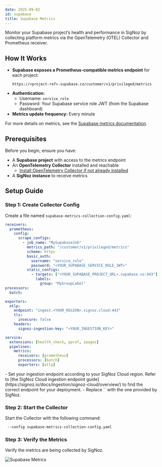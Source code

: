 ```yaml
---
date: 2025-09-02
id: supabase
title: Supabase Metrics
---
```


Monitor your Supabase project’s health and performance in SigNoz by collecting platform metrics via the OpenTelemetry (OTEL) Collector and Prometheus receiver.

## How It Works

- **Supabase exposes a Prometheus-compatible metrics endpoint** for each project:  
  ```
  https://<project-ref>.supabase.co/customer/v1/privileged/metrics
  ```
- **Authentication:**  
  - Username: `service_role`  
  - Password: Your Supabase service role JWT (from the Supabase dashboard)
- **Metrics update frequency:** Every minute

For more details on metrics, see the [Supabase metrics documentation](https://supabase.com/docs/guides/telemetry/metrics#supabase-grafana).

## Prerequisites

Before you begin, ensure you have:

- A **Supabase project** with access to the metrics endpoint  
- An **OpenTelemetry Collector** installed and reachable  
  - [Install OpenTelemetry Collector if not already installed](https://signoz.io/docs/collection-agents/get-started/)
- A **SigNoz instance** to receive metrics

## Setup Guide

### Step 1: Create Collector Config

Create a file named `supabase-metrics-collection-config.yaml`:

```yaml
receivers:
  prometheus:
    config:
      scrape_configs:
        - job_name: "MySupabaseJob"
          metrics_path: "/customer/v1/privileged/metrics"
          scheme: https
          basic_auth:
            username: "service_role"
            password: "<YOUR_SUPABASE_SERVICE_ROLE_JWT>"
          static_configs:
            - targets: ["<YOUR_SUPABASE_PROJECT_URL>.supabase.co:443"]
              labels:
                group: "MyGroupLabel"
processors:
  batch:

exporters:
  otlp:
    endpoint: "ingest.<YOUR_REGION>.signoz.cloud:443"
    tls:
      insecure: false
    headers:
      signoz-ingestion-key: "<YOUR_INGESTION_KEY>"

service:
  extensions: [health_check, pprof, zpages]
  pipelines:
    metrics:
      receivers: [prometheus]
      processors: [batch]
      exporters: [otlp]
```
<Admonition>
- Set your ingestion endpoint according to your SigNoz Cloud region. Refer to [the SigNoz Cloud ingestion endpoint guide](https://signoz.io/docs/ingestion/signoz-cloud/overview/) to find the correct endpoint for your deployment.
- Replace `<SIGNOZ_INGESTION_KEY>` with the one provided by SigNoz.
</Admonition>

### Step 2: Start the Collector

Start the Collector with the following command:

```bash
 --config supabase-metrics-collection-config.yaml
```

### Step 3: Verify the Metrics

Verify the metrics are being collected by SigNoz.

![Supabase Metrics](/img/docs/supabase-signoz-metrics.webp "Supabase Metrics")
